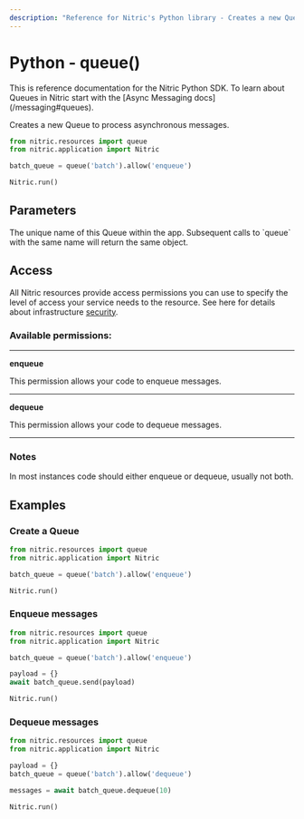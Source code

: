 ```yaml
---
description: "Reference for Nitric's Python library - Creates a new Queue to process asynchronous messages."
---
```


# Python - queue()

<Note>
  This is reference documentation for the Nitric Python SDK. To learn about
  Queues in Nitric start with the [Async Messaging docs](/messaging#queues).
</Note>

Creates a new Queue to process asynchronous messages.

```python
from nitric.resources import queue
from nitric.application import Nitric

batch_queue = queue('batch').allow('enqueue')

Nitric.run()
```

## Parameters

<Properties>
  <Property name="name" required type="string">
    The unique name of this Queue within the app. Subsequent calls to `queue`
    with the same name will return the same object.
  </Property>
</Properties>

## Access

All Nitric resources provide access permissions you can use to specify the level of access your service needs to the resource. See here for details about infrastructure [security](/get-started/foundations/infrastructure/security).

### Available permissions:

---

**enqueue**

This permission allows your code to enqueue messages.

---

**dequeue**

This permission allows your code to dequeue messages.

---

### Notes

In most instances code should either enqueue or dequeue, usually not both.

## Examples

### Create a Queue

```python
from nitric.resources import queue
from nitric.application import Nitric

batch_queue = queue('batch').allow('enqueue')

Nitric.run()
```

### Enqueue messages

```python
from nitric.resources import queue
from nitric.application import Nitric

batch_queue = queue('batch').allow('enqueue')

payload = {}
await batch_queue.send(payload)

Nitric.run()
```

### Dequeue messages

```python
from nitric.resources import queue
from nitric.application import Nitric

payload = {}
batch_queue = queue('batch').allow('dequeue')

messages = await batch_queue.dequeue(10)

Nitric.run()
```
